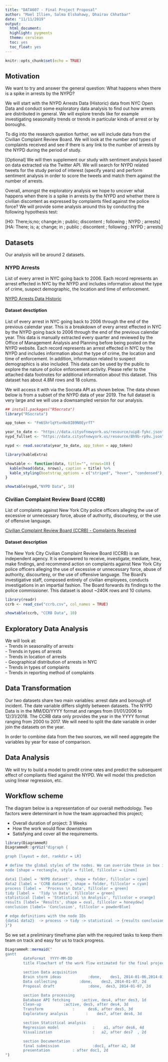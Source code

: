 ```yaml
---
title: "DATA607 - Final Project Proposal"
author: "Mael Illien, Salma Elshahawy, Dhairav Chhatbar"
date: "11/11/2019"
output:
  html_document:
  highlight: pygments
  theme: cerulean
  toc: yes
  toc_float: yes
---
```


```r
knitr::opts_chunk$set(echo = TRUE)
```

## Motivation

We want to try and answer the general question: What happens when there is a spike in arrests by the NYPD?

We will start with the NYPD Arrests Data (Historic) data from NYC Open Data and conduct some exploratory data analysis to find out how arrests are distributed in general. We will explore trends like for example investigating seasonality trends or trends in particular kinds of arrest or by boroughs.

To dig into the research question further, we will include data from the Civilian Complaint Review Board. We will look at the number and types of complaints received and see if there is any link to the number of arrests by the NYPD during the period of study. 

[Optional] We will then supplement our study with sentiment analysis based on data extracted via the Twitter API. We will search for NYPD related tweets for the study period of interest (specify years) and perform sentiment analysis in order to score the tweets and match them against the number of arrests.

Overall, amongst the exploratory analysis we hope to uncover what happens when there is a spike in arrests by the NYPD and whether there is civilian discontent as expressed by complaints filed against the police force? We will provide some analysis around this by conducting the following hypothesis test:

\[H0: There\;is\;no\; change\;in \; public\; discontent \; following \; NYPD \; arrests\]
\[HA: There\; is\; a\; change\; in \; public \; discontent \; following \; NYPD \; arrests\]

## Datasets
Our analysis will be around 2 datasets.

### NYPD Arrests 
List of every arrest in NYC going back to 2006. Each record represents an arrest effected in NYC by the NYPD and includes information about the type of crime, suspect demographic, the location and time of enforcement.

[NYPD Arrests Data Historic](https://data.cityofnewyork.us/Public-Safety/NYPD-Arrests-Data-Historic-/8h9b-rp9u)  

#### Dataset desctiption

List of every arrest in NYC going back to 2006 through the end of the previous calendar year. This is a breakdown of every arrest effected in NYC by the NYPD going back to 2006 through the end of the previous calendar year. This data is manually extracted every quarter and reviewed by the Office of Management Analysis and Planning before being posted on the NYPD website. Each record represents an arrest effected in NYC by the NYPD and includes information about the type of crime, the location and time of enforcement. In addition, information related to suspect demographics is also included. This data can be used by the public to explore the nature of police enforcement activity. Please refer to the attached data footnotes for additional information about this dataset. This dataset has about 4.8M rows and 18 colums. 

We will access it with via the Socrata API as shown below. The data shown below is from a subset of the NYPD data of year 2019. The full dataset is very large and we will use a downsampled version for our analysis. 

```r
## install.packages("RSocrata")
library("RSocrata")

app_token <- "Fm6ShrlqYtvnNx0IB9N0EyrfT"

year_to_date <- "https://data.cityofnewyork.us/resource/uip8-fykc.json"
nypd_fullset <- "https://data.cityofnewyork.us/resource/8h9b-rp9u.json"

nypd <- read.socrata(year_to_date, app_token = app_token)
```

```r
library(kableExtra)

showtable <- function(data, title="", nrows=10) {
  kable(head(data, nrows), caption = title) %>%
  kable_styling(bootstrap_options = c("striped", "hover", "condensed"), latex_options = "scale_down")
}
```

```r
showtable(nypd,"NYPD Data", 10)
```

### Civilian Complaint Review Board (CCRB)

List of complaints against New York City police officers alleging the use of excessive or unnecessary force, abuse of authority, discourtesy, or the use of offensive language.

[Civilian Complaint Review Board (CCRB) - Complaints Received](https://data.cityofnewyork.us/Public-Safety/Civilian-Complaint-Review-Board-CCRB-Complaints-Re/63nx-cpi9)  

#### Dataset description

The New York City Civilian Complaint Review Board (CCRB) is an independent agency. It is empowered to receive, investigate, mediate, hear, make findings, and recommend action on complaints against New York City police officers alleging the use of excessive or unnecessary force, abuse of authority, discourtesy, or the use of offensive language. The Board’s investigative staff, composed entirely of civilian employees, conducts investigations in an impartial fashion. The Board forwards its findings to the police commissioner. This dataset is about ~240K rows and 10 colums. 

```r
library(readr)
ccrb <- read_csv("ccrb.csv", col_names = TRUE)
```
```r
showtable(ccrb, "CCRB Data", 10)
```


## Exploratory Data Analysis

We will look at:  
- Trends in seasonality of arrests  
- Trends in types of arrests  
- Trends in location of arrests  
- Geographical distribution of arrests in NYC  
- Trends in types of complaints  
- Trends in reporting method of complaints  

## Data Transformation

Our two datasets share two main variables: arrest date and borough of incident. The date variable differs slightly between datasets. The NYPD Data is in the MM/DD/YYYY format and ranges from 01/01/2006 to 12/31/2018. The CCRB data only provides the year in the YYYY format ranging from 2000 to 2017. We will need to split the date variable in order join the datasets on the year.

In order to combine data from the two sources, we will need aggregate the variables by year for ease of comparison. 

## Data Analysis

We will try to build a model to predit crime rates and predict the subsequent effect of compliants filed against the NYPD. We will model this prediction using linear regression, etc. 

## Workflow scheme

The diagram below is a representation of our overall methodology. Two factors were determinant in how the team approached this project;

* Overall duration of project: 3 Weeks
* How the work would flow downstream
* Satisfying and cover all the requirements.

```r
library(DiagrammeR)
DiagrammeR::grViz("digraph {

graph [layout = dot, rankdir = LR]

# define the global styles of the nodes. We can override these in box if we wish
node [shape = rectangle, style = filled, fillcolor = Linen]

data1 [label = 'NYPD dataset', shape = folder, fillcolor = cyan]
data2 [label = 'CCRB dataset', shape = folder, fillcolor = cyan]
process [label =  'Process \n Data', fillcolor = green]
tidy [label =  'Tidy \n Data', fillcolor = green]
statistical [label = 'Statistical \n Analysis', fillcolor = orange]
results [label= 'Results', shape = oval, fillcolor = honeydew]
conclusion [label= 'Conclusion', fillcolor = powderBlue]

# edge definitions with the node IDs
{data1 data2}  -> process -> tidy -> statistical -> {results conclusion}
}")

```

So we set a preliminary timeframe plan with the required tasks to keep them team on track and easy for us to track  progress. 

```r
DiagrammeR::mermaid("
gantt
        dateFormat  YYYY-MM-DD
        title Flowchart of the work flow estimated for the final project

        section Data acquisition
        Brain storm ideas            :done,    des1, 2014-01-06,2014-01-08
        Data collecting          :done,    des2, 2014-01-07, 2d
        Proposal draft               :done,  des3, 2014-01-07, 2d

        section Data processing
        Database API fetching     :active, des4, after des3, 1d
        Clean-up          :active, des5, after des4, 3d
        Transform             :      des6, after des5, 3d
        Exploratory analysis        :    des7, after des6, 3d

        section Statistical analysis
        Regression model               :    a1, after des6, 4d
        Visualization                  :   a2, after des7  , 2d

        section Documentation
        final submission               :doc1, after a2, 3d
        presentation          : after doc1, 2d
")
```

